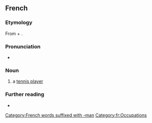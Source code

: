 ==French==

===Etymology===
From {{der|fr|en|tennis}} + {{m|en|man}}.

===Pronunciation===
* {{fr-IPA|ténismane}}

===Noun===
{{fr-noun|m|tennismen|tennismans|f=tenniswoman}}

# a [[tennis player]]

===Further reading===
* {{R:TLFi}}

[[Category:French words suffixed with -man]]
[[Category:fr:Occupations]]